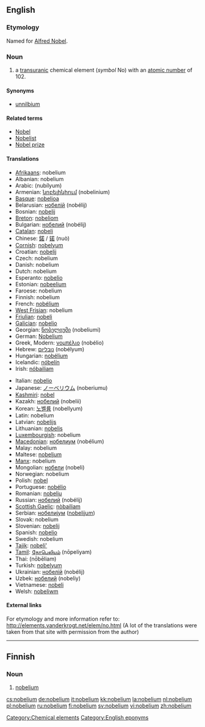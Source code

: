{{see|Nobelium}}
==English==
{{elements|No|mendelevium|Md|lawrencium|Lr}}

===Etymology===
Named for [[w:Alfred Nobel|Alfred Nobel]].

===Noun===
{{en-noun|-}}
{{wikipedia}}

# a [[transuranic]] chemical element (''symbol'' No) with an [[atomic number]] of 102.

====Synonyms====
* [[unnilbium]]

====Related terms====
* [[w:Alfred Nobel|Nobel]]
* [[Nobelist]]
* [[Nobel prize]]

====Translations====
{{top}}
* [[Afrikaans]]: nobelium
* Albanian: nobelium
* Arabic: {{Arab|[[نوبليوم]]}} (nubílyum) {{m}}
* Armenian: [[նոբելինիում]] (nobelinium)
* [[Basque]]: [[nobelioa]]
* Belarusian: [[нобелiй]] (nobélij) {{m}}
* Bosnian: [[nobelij]]
* [[Breton]]: [[nobeliom]]
* Bulgarian: [[нобелий]] (nobélij) {{m}}
* [[Catalan]]: [[nobeli]]
* Chinese: [[鍩]] / [[锘]] (nuò)
* [[Cornish]]: [[nobelyum]]
* Croatian: [[nobelij]]
* Czech: nobelium
* Danish: nobelium
* Dutch: nobelium {{n}}
* Esperanto: [[nobelio]]
* Estonian: [[nobeelium]]
* Faroese: nobelium
* Finnish: nobelium
* French: [[nobélium]] {{m}}
* [[West Frisian]]: nobelium
* [[Friulian]]: [[nobeli]]
* [[Galician]]: [[nobelio]]
* Georgian: [[ნობელიუმი]] (nobeliumi)
* German: [[Nobelium]] {{n}}
* Greek, Modern: [[νομπέλιο]] (nobélio) {{n}}
* Hebrew: [[נובליום]] (nobélyum)
* Hungarian: [[nobélium]]
* Icelandic: [[nóbelín]]
* Irish: [[nóbailiam]]
{{mid}}
* Italian: [[nobelio]] {{m}}
* Japanese: [[ノーベリウム]] (noberiumu)
* [[Kashmiri]]: [[nobel]]
* Kazakh: [[нобелий]] (nobelii)
* Korean: [[노벨륨]] (nobellyum)
* Latin: nobelium
* Latvian: [[nobelijs]]
* Lithuanian: [[nobelis]]
* [[Luxembourgish]]: nobelium
* [[Macedonian]]: [[нобелиум]] (nobélium) {{m}}
* Malay: nobelium
* Maltese: [[nobeljum]]
* [[Manx]]: nobelium
* Mongolian: [[нобели]] (nobeli)
* Norwegian: nobelium
* Polish: [[nobel]] {{m}}
* Portuguese: [[nobélio]] {{m}}
* Romanian: [[nobeliu]] {{n}}
* Russian: [[нобелий]] (nobélij) {{m}}
* [[Scottish Gaelic]]: [[nòbailiam]]
* Serbian: [[нобелиjум]] ([[nobelijum]]) {{m}}
* Slovak: nobelium
* Slovenian: [[nobelij]]
* Spanish: [[nobelio]] {{m}}
* Swedish: nobelium
* [[Tajik]]: [[nobeli']]
* [[Tamil]]: [[நோபெலியம்]] (nōpeliyam)
* Thai: {{Thai|[[โนเบเลียม]]}} (nōbēliam)
* Turkish: [[nobelyum]]
* Ukrainian: [[нобелiй]] (nobélij) {{m}}
* Uzbek: [[нобелий]] (nobeliy)
* Vietnamese: [[nobeli]]
* Welsh: [[nobeliwm]]
{{bottom}}

====External links====
For etymology and more information refer to:
http://elements.vanderkrogt.net/elem/no.html
(A lot of the translations were taken from that site with permission from the author)

<!--SOED-->

[[Category:Chemical elements]]
[[Category:English eponyms]]

----

==Finnish==
{{wikipedia|lang=fi}}

===Noun===
{{fi-noun}}

# {{element|lang=fi}} [[#English|nobelium]]

[[cs:nobelium]]
[[de:nobelium]]
[[it:nobelium]]
[[kk:nobelium]]
[[la:nobelium]]
[[nl:nobelium]]
[[pl:nobelium]]
[[ru:nobelium]]
[[fi:nobelium]]
[[sv:nobelium]]
[[vi:nobelium]]
[[zh:nobelium]]